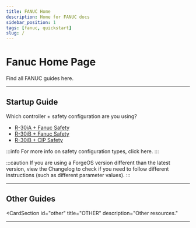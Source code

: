 ```yaml
---
title: FANUC Home
description: Home for FANUC docs
sidebar_position: 1
tags: [fanuc, quickstart]
slug: /
---
```



# Fanuc Home Page

Find all FANUC guides here.

---

## Startup Guide

Which controller + safety configuration are you using?

- <a href="/fanuc/Startup?param=r30ia&safety=fanuc" target="_self">R-30iA + Fanuc Safety</a>
- <a href="/fanuc/Startup?param=r30ib&safety=fanuc" target="_self">R-30iB + Fanuc Safety</a>
- <a href="/fanuc/Startup?param=r30ib&safety=cip" target="_self">R-30iB + CIP Safety</a>

:::info
For more info on safety configuration types, click here.
:::

:::caution
If you are using a ForgeOS version different than the latest version, view the Changelog to check if you need to follow different instructions (such as different parameter values).
:::

---

## Other Guides

<CardSection
  id="other"
  title="OTHER"
  description="Other resources."
>
<Card
    title="How to Update"
    to="/fanuc/HowToUpdate"
    description="How to update robot driver files after a ForgeOS update."
  />
  <Card
    title="How to Apply New TCPs"
    to="/fanuc/HowToApplyNewTCPs"
    description="How to apply TCP changes after you add or modify TCPs in Device Configuration."
  />
</CardSection>

---
